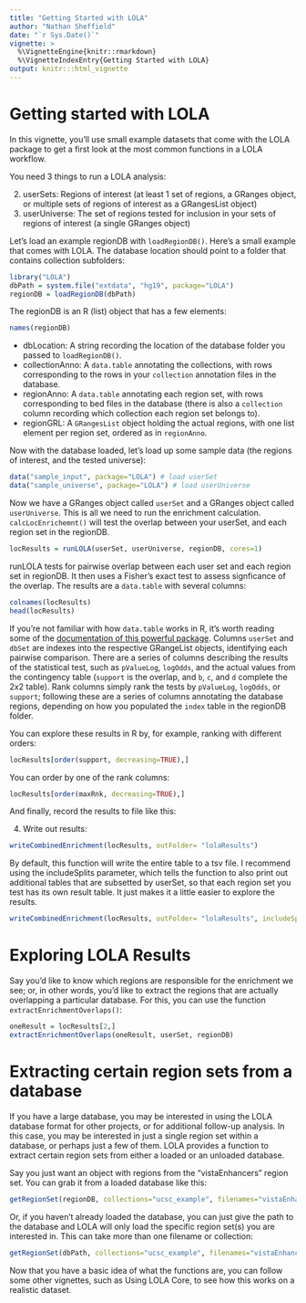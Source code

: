```yaml
---
title: "Getting Started with LOLA"
author: "Nathan Sheffield"
date: "`r Sys.Date()`"
vignette: >
  %\VignetteEngine{knitr::rmarkdown}
  %\VignetteIndexEntry{Getting Started with LOLA}
output: knitr:::html_vignette
---
```


# Getting started with LOLA

In this vignette, you'll use small example datasets that come with the LOLA package to get a first look at the most common functions in a LOLA workflow.

You need 3 things to run a LOLA analysis:

2. userSets: Regions of interest (at least 1 set of regions, a GRanges object, or multiple sets of regions of interest as a GRangesList object)
3. userUniverse: The set of regions tested for inclusion in your sets of regions of interest (a single GRanges object)

Let's load an example regionDB with `loadRegionDB()`. Here's a small example that comes with LOLA. The database location should point to a folder that contains collection subfolders:

```r
library("LOLA")
dbPath = system.file("extdata", "hg19", package="LOLA")
regionDB = loadRegionDB(dbPath)
```

The regionDB is an R (list) object that has a few elements:

```r
names(regionDB)
```

* dbLocation: A string recording the location of the database folder you passed to `loadRegionDB()`.
* collectionAnno: A `data.table` annotating the collections, with rows corresponding to the rows in your `collection` annotation files in the database.
* regionAnno: A `data.table` annotating each region set, with rows corresponding to bed files in the database (there is also a `collection` column recording which collection each region set belongs to).
* regionGRL: A `GRangesList` object holding the actual regions, with one list element per region set, ordered as in `regionAnno`.

Now with the database loaded, let's load up some sample data (the regions of interest, and the tested universe):

```r
data("sample_input", package="LOLA") # load userSet
data("sample_universe", package="LOLA") # load userUniverse
```

Now we have a GRanges object called `userSet` and a GRanges object called `userUniverse`. This is all we need to run the enrichment calculation. `calcLocEnrichemnt()` will test the overlap between your userSet, and each region set in the regionDB.

```r
locResults = runLOLA(userSet, userUniverse, regionDB, cores=1)
```

runLOLA tests for pairwise overlap between each user set and each region set in regionDB. It then uses a Fisher's exact test to assess signficance of the overlap. The results are a `data.table` with several columns:

```r
colnames(locResults)
head(locResults)
```

If you're not familiar with how `data.table` works in R, it's worth reading some of the [documentation of this powerful package](http://cran.r-project.org/web/packages/data.table/index.html).
Columns `userSet` and `dbSet` are indexes into the respective GRangeList objects, identifying each pairwise comparison. There are a series of columns describing the results of the statistical test, such as `pValueLog`, `logOdds`, and the actual values from the contingency table (`support` is the overlap, and `b`, `c`, and `d` complete the 2x2 table). Rank columns simply rank the tests by `pValueLog`, `logOdds`, or `support`; following these are a series of columns annotating the database regions, depending on how you populated the `index` table in the regionDB folder.

You can explore these results in R by, for example, ranking with different orders:

```r
locResults[order(support, decreasing=TRUE),]
```

You can order by one of the rank columns:

```r
locResults[order(maxRnk, decreasing=TRUE),]
```


And finally, record the results to file like this:

4. Write out results:

```r
writeCombinedEnrichment(locResults, outFolder= "lolaResults")
```

By default, this function will write the entire table to a tsv file. I recommend using the includeSplits parameter, which tells the function to also print out additional tables that are subsetted by userSet, so that each region set you test has its own result table. It just makes it a little easier to explore the results.

```r
writeCombinedEnrichment(locResults, outFolder= "lolaResults", includeSplits=TRUE)
```


# Exploring LOLA Results

Say you'd like to know which regions are responsible for the enrichment we see; or, in other words, you'd like to extract the regions that are actually overlapping a particular database. For this, you can use the function `extractEnrichmentOverlaps()`:

```r
oneResult = locResults[2,]
extractEnrichmentOverlaps(oneResult, userSet, regionDB)
```

# Extracting certain region sets from a database

If you have a large database, you may be interested in using the LOLA database format for other projects, or for additional follow-up analysis. In this case, you may be interested in just a single region set within a database, or perhaps just a few of them. LOLA provides a function to extract certain region sets from either a loaded or an unloaded database.

Say you just want an object with regions from the "vistaEnhancers" region set. You can grab it from a loaded database like this:

```r
getRegionSet(regionDB, collections="ucsc_example", filenames="vistaEnhancers.bed")
```

Or, if you haven't already loaded the database, you can just give the path to the database and LOLA will only load the specific region set(s) you are interested in. This can take more than one filename or collection:

```r
getRegionSet(dbPath, collections="ucsc_example", filenames="vistaEnhancers.bed")
```


Now that you have a basic idea of what the functions are, you can follow some other vignettes, such as Using LOLA Core, to see how this works on a realistic dataset.
